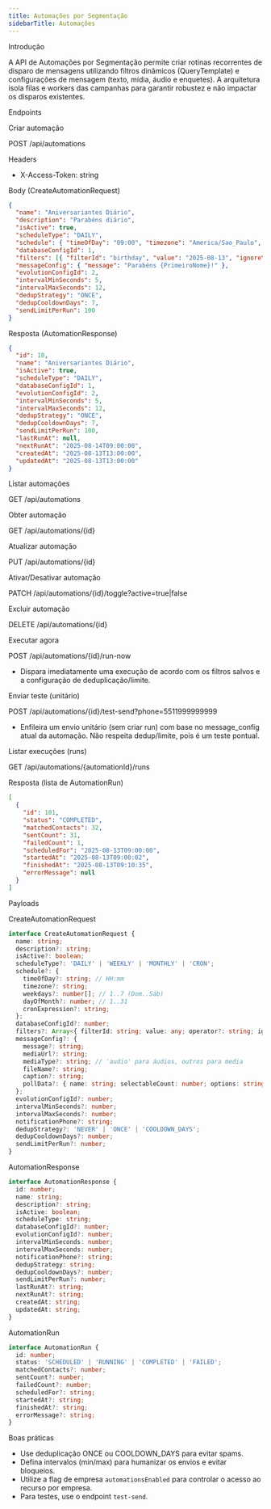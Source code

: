 ```yaml
---
title: Automações por Segmentação
sidebarTitle: Automações
---
```


Introdução

A API de Automações por Segmentação permite criar rotinas recorrentes de disparo de mensagens utilizando filtros dinâmicos (QueryTemplate) e configurações de mensagem (texto, mídia, áudio e enquetes). A arquitetura isola filas e workers das campanhas para garantir robustez e não impactar os disparos existentes.

Endpoints

Criar automação

POST /api/automations

Headers
- X-Access-Token: string

Body (CreateAutomationRequest)
```json
{
  "name": "Aniversariantes Diário",
  "description": "Parabéns diário",
  "isActive": true,
  "scheduleType": "DAILY",
  "schedule": { "timeOfDay": "09:00", "timezone": "America/Sao_Paulo", "weekdays": [2,3,4,5,6] },
  "databaseConfigId": 1,
  "filters": [{ "filterId": "birthday", "value": "2025-08-13", "ignoreYear": true }],
  "messageConfig": { "message": "Parabéns {PrimeiroNome}!" },
  "evolutionConfigId": 2,
  "intervalMinSeconds": 5,
  "intervalMaxSeconds": 12,
  "dedupStrategy": "ONCE",
  "dedupCooldownDays": 7,
  "sendLimitPerRun": 100
}
```

Resposta (AutomationResponse)
```json
{
  "id": 10,
  "name": "Aniversariantes Diário",
  "isActive": true,
  "scheduleType": "DAILY",
  "databaseConfigId": 1,
  "evolutionConfigId": 2,
  "intervalMinSeconds": 5,
  "intervalMaxSeconds": 12,
  "dedupStrategy": "ONCE",
  "dedupCooldownDays": 7,
  "sendLimitPerRun": 100,
  "lastRunAt": null,
  "nextRunAt": "2025-08-14T09:00:00",
  "createdAt": "2025-08-13T13:00:00",
  "updatedAt": "2025-08-13T13:00:00"
}
```

Listar automações

GET /api/automations

Obter automação

GET /api/automations/{id}

Atualizar automação

PUT /api/automations/{id}

Ativar/Desativar automação

PATCH /api/automations/{id}/toggle?active=true|false

Excluir automação

DELETE /api/automations/{id}

Executar agora

POST /api/automations/{id}/run-now

- Dispara imediatamente uma execução de acordo com os filtros salvos e a configuração de deduplicação/limite.

Enviar teste (unitário)

POST /api/automations/{id}/test-send?phone=5511999999999

- Enfileira um envio unitário (sem criar run) com base no message_config atual da automação. Não respeita dedup/limite, pois é um teste pontual.

Listar execuções (runs)

GET /api/automations/{automationId}/runs

Resposta (lista de AutomationRun)
```json
[
  {
    "id": 101,
    "status": "COMPLETED",
    "matchedContacts": 32,
    "sentCount": 31,
    "failedCount": 1,
    "scheduledFor": "2025-08-13T09:00:00",
    "startedAt": "2025-08-13T09:00:02",
    "finishedAt": "2025-08-13T09:10:35",
    "errorMessage": null
  }
]
```

Payloads

CreateAutomationRequest
```ts
interface CreateAutomationRequest {
  name: string;
  description?: string;
  isActive?: boolean;
  scheduleType?: 'DAILY' | 'WEEKLY' | 'MONTHLY' | 'CRON';
  schedule?: {
    timeOfDay?: string; // HH:mm
    timezone?: string;
    weekdays?: number[]; // 1..7 (Dom..Sáb)
    dayOfMonth?: number; // 1..31
    cronExpression?: string;
  };
  databaseConfigId?: number;
  filters?: Array<{ filterId: string; value: any; operator?: string; ignoreYear?: boolean }>;
  messageConfig?: {
    message?: string;
    mediaUrl?: string;
    mediaType?: string; // 'audio' para áudios, outros para media
    fileName?: string;
    caption?: string;
    pollData?: { name: string; selectableCount: number; options: string[] };
  };
  evolutionConfigId?: number;
  intervalMinSeconds?: number;
  intervalMaxSeconds?: number;
  notificationPhone?: string;
  dedupStrategy?: 'NEVER' | 'ONCE' | 'COOLDOWN_DAYS';
  dedupCooldownDays?: number;
  sendLimitPerRun?: number;
}
```

AutomationResponse
```ts
interface AutomationResponse {
  id: number;
  name: string;
  description?: string;
  isActive: boolean;
  scheduleType: string;
  databaseConfigId?: number;
  evolutionConfigId?: number;
  intervalMinSeconds: number;
  intervalMaxSeconds: number;
  notificationPhone?: string;
  dedupStrategy: string;
  dedupCooldownDays?: number;
  sendLimitPerRun?: number;
  lastRunAt?: string;
  nextRunAt?: string;
  createdAt: string;
  updatedAt: string;
}
```

AutomationRun
```ts
interface AutomationRun {
  id: number;
  status: 'SCHEDULED' | 'RUNNING' | 'COMPLETED' | 'FAILED';
  matchedContacts?: number;
  sentCount?: number;
  failedCount?: number;
  scheduledFor?: string;
  startedAt?: string;
  finishedAt?: string;
  errorMessage?: string;
}
```

Boas práticas
- Use deduplicação ONCE ou COOLDOWN_DAYS para evitar spams.
- Defina intervalos (min/max) para humanizar os envios e evitar bloqueios.
- Utilize a flag de empresa `automationsEnabled` para controlar o acesso ao recurso por empresa.
- Para testes, use o endpoint `test-send`.